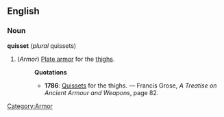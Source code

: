 ==English==
===Noun===
'''quisset''' (''plural'' quissets)
#(''Armor'') [[Category:Armor]] [[Plate armor]] for the [[thigh]]s.
#:'''Quotations'''
#:*'''1786''': [[Quisset]]s for the thighs. &mdash; Francis Grose, ''A Treatise on Ancient Armour and Weapons'', page 82.